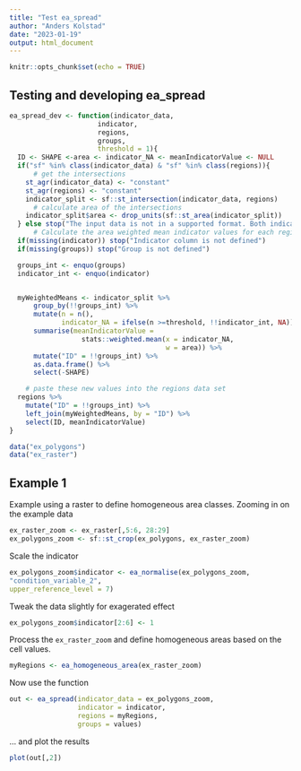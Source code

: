 ```yaml
---
title: "Test ea_spread"
author: "Anders Kolstad"
date: "2023-01-19"
output: html_document
---
```


```r
knitr::opts_chunk$set(echo = TRUE)
```

## Testing and developing ea_spread


```r
ea_spread_dev <- function(indicator_data,
                      indicator,
                      regions,
                      groups,
                      threshold = 1){
  ID <- SHAPE <-area <- indicator_NA <- meanIndicatorValue <- NULL
  if("sf" %in% class(indicator_data) & "sf" %in% class(regions)){
      # get the intersections
    st_agr(indicator_data) <- "constant"
    st_agr(regions) <- "constant"
    indicator_split <- sf::st_intersection(indicator_data, regions)
      # calculate area of the intersections
    indicator_split$area <- drop_units(sf::st_area(indicator_split))
  } else stop("The input data is not in a supported format. Both indicators and regions need to be sf objects.")
      # Calculate the area weighted mean indicator values for each region
  if(missing(indicator)) stop("Indicator column is not defined")
  if(missing(groups)) stop("Group is not defined")

  groups_int <- enquo(groups)
  indicator_int <- enquo(indicator)


  myWeightedMeans <- indicator_split %>%
      group_by(!!groups_int) %>%
      mutate(n = n(),
             indicator_NA = ifelse(n >=threshold, !!indicator_int, NA))%>%
      summarise(meanIndicatorValue =
                  stats::weighted.mean(x = indicator_NA,
                                       w = area)) %>%
      mutate("ID" = !!groups_int) %>%
      as.data.frame() %>%
      select(-SHAPE)

    # paste these new values into the regions data set
  regions %>%
    mutate("ID" = !!groups_int) %>%
    left_join(myWeightedMeans, by = "ID") %>%
    select(ID, meanIndicatorValue)
}
```

```r
data("ex_polygons")
data("ex_raster")
```

## Example 1
Example using a raster to define homogeneous area classes.
Zooming in on the example data

```r
ex_raster_zoom <- ex_raster[,5:6, 28:29]
ex_polygons_zoom <- sf::st_crop(ex_polygons, ex_raster_zoom)
```

Scale the indicator
```r
ex_polygons_zoom$indicator <- ea_normalise(ex_polygons_zoom,
"condition_variable_2",
upper_reference_level = 7)

```

Tweak the data slightly for exagerated effect
```r
ex_polygons_zoom$indicator[2:6] <- 1
```

Process the `ex_raster_zoom` and define homogeneous areas based on the cell values.
```r
myRegions <- ea_homogeneous_area(ex_raster_zoom)
```

Now use the function
```r
out <- ea_spread(indicator_data = ex_polygons_zoom,
                 indicator = indicator,
                 regions = myRegions,
                 groups = values)
```

... and plot the results
```r
plot(out[,2])
```

